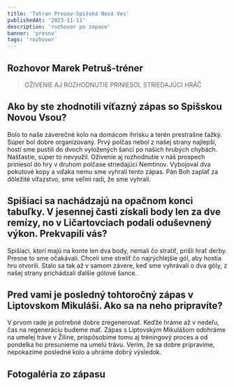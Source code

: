 ```yaml
---
title: 'Tatran Presov-Spišská Nová Ves'
publishedAt: '2023-11-11'
description: 'rozhovor po zapase'
banner: 'presnv'
tags: 'rozhovor'
---
```


## Rozhovor Marek Petruš-tréner

> OŽIVENIE AJ ROZHODNUTIE PRINIESOL STRIEDAJÚCI HRÁČ

## Ako by ste zhodnotili víťazný zápas so Spišskou Novou Vsou?

Bolo to naše záverečné kolo na domácom ihrisku a terén prestrašne ťažký. Súper bol dobre organizovaný. Prvý polčas nebol z našej strany najlepší, hostí sme pustili do dvoch vyložených šancí po našich hrubých chybách. Našťastie, súper to nevyužil. Oživenie aj rozhodnutie v náš prospech priniesol do hry v druhom polčase striedajúci Nemtinov. Vybojoval dva pokutové kopy a vďaka nemu sme vyhrali tento zápas. Pán Boh zaplať za dôležité víťazstvo, sme veľmi radi, že sme vyhrali.

## Spišiaci sa nachádzajú na opačnom konci tabuľky. V jesennej časti získali body len za dve remízy, no v Ličartovciach podali oduševnený výkon. Prekvapili vás?

Spišiaci, ktorí majú na konte len dva body, nemali čo stratiť, prišli hrať derby. Presne to sme očakávali. Chceli sme streliť čo najrýchlejšie gól, aby hostia hru otvorili. Stalo sa tak až v samom závere, keď sme vyhrávali o dva góly, z našej strany prichádzali ďalšie gólové šance.

## Pred vami je posledný tohtoročný zápas v Liptovskom Mikuláši. Ako sa na neho pripravíte?

V prvom rade je potrebné dobre zregenerovať. Keďže hráme až v nedeľu, čas na regeneráciu budeme mať. Zápas s Liptovským Mikulášom odohráme na umelej tráve v Žiline, prispôsobíme tomu aj tréningový proces a od pondelka ho presunieme na umelú trávu. Verím, že sa dobre pripravíme, nepokazíme posledné kolo a uhráme dobrý výsledok.

<CloudinaryImg mdx publicId='presnv' alt='presnv' width={1000} height={750} />

## Fotogaléria zo zápasu

<CloudinaryImg mdx publicId='presnv2' alt='presnv' width={2236} height={1238} />
<CloudinaryImg mdx publicId='presnv3' alt='presnv' width={2236} height={1238} />
<CloudinaryImg mdx publicId='presnv4' alt='presnv' width={2236} height={1238} />

<CloudinaryImg mdx publicId='presnv1' alt='presnv' width={953} height={434} />

